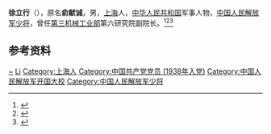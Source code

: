 '''徐立行'''（{{bd|1911年|3月|1985年|10月22日}}），原名'''俞献诚'''，男，[[上海|上海]]人，[[中华人民共和国|中华人民共和国]]军事人物，[[中国人民解放军少将|中国人民解放军少将]]，曾任[[第三机械工业部|第三机械工业部]]第六研究院副院长。<ref>{{Cite book|title=中国抗日战争人物大词典|author=刘景泉主编; 沈久泉, 王凯捷, 李卓副主编|publisher=天津大学出版社|year=1999|isbn=|location=|pages=}}</ref><ref>{{Cite book|title=中华军事人物大辞典|author=吴如蒿著; 陈策才, 张光彩, 赵功德等副主编|publisher=新华出版社|year=1989|isbn=|location=北京|pages=}}</ref><ref>{{Cite web|title=徐立行|url=http://www.pdwb.net/index.php?m=content&c=index&a=show&catid=27&id=298|accessdate=2020-10-12|work=浦东文博网|archive-date=2020-10-15|archive-url=https://web.archive.org/web/20201015211126/http://www.pdwb.net/index.php?m=content&c=index&a=show&catid=27&id=298|dead-url=no}}</ref>

== 参考资料 ==
{{reflist}}

{{中国人物小作品}}

{{Authority control}}
{{DEFAULTSORT:Xu徐}}
[[Category:俞姓|~]]
[[Category:徐姓|Li]]
[[Category:上海人|Category:上海人]]
[[Category:中国共产党党员_(1938年入党)|Category:中国共产党党员 (1938年入党)]]
[[Category:中国人民解放军开国大校|Category:中国人民解放军开国大校]]
[[Category:中国人民解放军少将|Category:中国人民解放军少将]]
